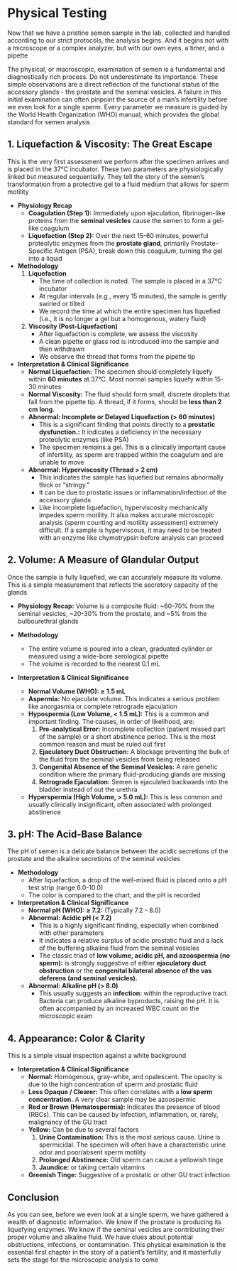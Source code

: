 # Physical Testing {-}

Now that we have a pristine semen sample in the lab, collected and handled according to our strict protocols, the analysis begins. And it begins not with a microscope or a complex analyzer, but with our own eyes, a timer, and a pipette

The physical, or macroscopic, examination of semen is a fundamental and diagnostically rich process. Do not underestimate its importance. These simple observations are a direct reflection of the functional status of the accessory glands - the prostate and the seminal vesicles. A failure in this initial examination can often pinpoint the source of a man's infertility before we even look for a single sperm. Every parameter we measure is guided by the World Health Organization (WHO) manual, which provides the global standard for semen analysis

## **1. Liquefaction & Viscosity: The Great Escape** {-}

This is the very first assessment we perform after the specimen arrives and is placed in the 37°C incubator. These two parameters are physiologically linked but measured sequentially. They tell the story of the semen's transformation from a protective gel to a fluid medium that allows for sperm motility

*   **Physiology Recap**
    *   **Coagulation (Step 1):** Immediately upon ejaculation, fibrinogen-like proteins from the **seminal vesicles** cause the semen to form a gel-like coagulum
    *   **Liquefaction (Step 2):** Over the next 15-60 minutes, powerful proteolytic enzymes from the **prostate gland**, primarily Prostate-Specific Antigen (PSA), break down this coagulum, turning the gel into a liquid

*   **Methodology**
    1.  **Liquefaction**
        *   The time of collection is noted. The sample is placed in a 37°C incubator
        *   At regular intervals (e.g., every 15 minutes), the sample is gently swirled or tilted
        *   We record the time at which the entire specimen has liquefied (i.e., it is no longer a gel but a homogenous, watery fluid)
    2.  **Viscosity (Post-Liquefaction)**
        *   After liquefaction is complete, we assess the viscosity
        *   A clean pipette or glass rod is introduced into the sample and then withdrawn
        *   We observe the thread that forms from the pipette tip

*   **Interpretation & Clinical Significance**
    *   **Normal Liquefaction:** The specimen should completely liquefy within **60 minutes** at 37°C. Most normal samples liquefy within 15-30 minutes
    *   **Normal Viscosity:** The fluid should form small, discrete droplets that fall from the pipette tip. A thread, if it forms, should be **less than 2 cm long.**
    *   **Abnormal: Incomplete or Delayed Liquefaction (> 60 minutes)**
        *   This is a significant finding that points directly to a **prostatic dysfunction.:** It indicates a deficiency in the necessary proteolytic enzymes (like PSA)
        *   The specimen remains a gel. This is a clinically important cause of infertility, as sperm are trapped within the coagulum and are unable to move
    *   **Abnormal: Hyperviscosity (Thread > 2 cm)**
        *   This indicates the sample has liquefied but remains abnormally thick or "stringy."
        *   It can be due to prostatic issues or inflammation/infection of the accessory glands
        *   Like incomplete liquefaction, hyperviscosity mechanically impedes sperm motility. It also makes accurate microscopic analysis (sperm counting and motility assessment) extremely difficult. If a sample is hyperviscous, it may need to be treated with an enzyme like chymotrypsin before analysis can proceed

## **2. Volume: A Measure of Glandular Output** {-}

Once the sample is fully liquefied, we can accurately measure its volume. This is a simple measurement that reflects the secretory capacity of the glands

*   **Physiology Recap:** Volume is a composite fluid: ~60-70% from the seminal vesicles, ~20-30% from the prostate, and ~5% from the bulbourethral glands

*   **Methodology**
    *   The entire volume is poured into a clean, graduated cylinder or measured using a wide-bore serological pipette
    *   The volume is recorded to the nearest 0.1 mL

*   **Interpretation & Clinical Significance**
    *   **Normal Volume (WHO): ≥ 1.5 mL**
    *   **Aspermia:** No ejaculate volume. This indicates a serious problem like anorgasmia or complete retrograde ejaculation
    *   **Hypospermia (Low Volume, < 1.5 mL):** This is a common and important finding. The causes, in order of likelihood, are:
        1.  **Pre-analytical Error:** Incomplete collection (patient missed part of the sample) or a short abstinence period. This is the most common reason and must be ruled out first
        2.  **Ejaculatory Duct Obstruction:** A blockage preventing the bulk of the fluid from the seminal vesicles from being released
        3.  **Congenital Absence of the Seminal Vesicles:** A rare genetic condition where the primary fluid-producing glands are missing
        4.  **Retrograde Ejaculation:** Semen is ejaculated backwards into the bladder instead of out the urethra
    *   **Hyperspermia (High Volume, > 5.0 mL):** This is less common and usually clinically insignificant, often associated with prolonged abstinence

## **3. pH: The Acid-Base Balance** {-}

The pH of semen is a delicate balance between the acidic secretions of the prostate and the alkaline secretions of the seminal vesicles

*   **Methodology**
    *   After liquefaction, a drop of the well-mixed fluid is placed onto a pH test strip (range 6.0-10.0)
    *   The color is compared to the chart, and the pH is recorded

*   **Interpretation & Clinical Significance**
    *   **Normal pH (WHO): ≥ 7.2:** (Typically 7.2 - 8.0)
    *   **Abnormal: Acidic pH (< 7.2)**
        *   This is a highly significant finding, especially when combined with other parameters
        *   It indicates a relative surplus of acidic prostatic fluid and a lack of the buffering alkaline fluid from the seminal vesicles
        *   The classic triad of **low volume, acidic pH, and azoospermia (no sperm):** is strongly suggestive of either **ejaculatory duct obstruction** or the **congenital bilateral absence of the vas deferens (and seminal vesicles).**
    *   **Abnormal: Alkaline pH (> 8.0)**
        *   This usually suggests an **infection:** within the reproductive tract. Bacteria can produce alkaline byproducts, raising the pH. It is often accompanied by an increased WBC count on the microscopic exam

## **4. Appearance: Color & Clarity** {-}

This is a simple visual inspection against a white background

*   **Interpretation & Clinical Significance**
    *   **Normal:** Homogenous, gray-white, and opalescent. The opacity is due to the high concentration of sperm and prostatic fluid
    *   **Less Opaque / Clearer:** This often correlates with a **low sperm concentration.** A very clear sample may be azoospermic
    *   **Red or Brown (Hematospermia):** Indicates the presence of blood (RBCs). This can be caused by infection, inflammation, or, rarely, malignancy of the GU tract
    *   **Yellow:** Can be due to several factors
        1.  **Urine Contamination:** This is the most serious cause. Urine is spermicidal. The specimen will often have a characteristic urine odor and poor/absent sperm motility
        2.  **Prolonged Abstinence:** Old sperm can cause a yellowish tinge
        3.  **Jaundice:** or taking certain vitamins
    *   **Greenish Tinge:** Suggestive of a prostatic or other GU tract infection


## **Conclusion** {-}

As you can see, before we even look at a single sperm, we have gathered a wealth of diagnostic information. We know if the prostate is producing its liquefying enzymes. We know if the seminal vesicles are contributing their proper volume and alkaline fluid. We have clues about potential obstructions, infections, or contamination. This physical examination is the essential first chapter in the story of a patient's fertility, and it masterfully sets the stage for the microscopic analysis to come

